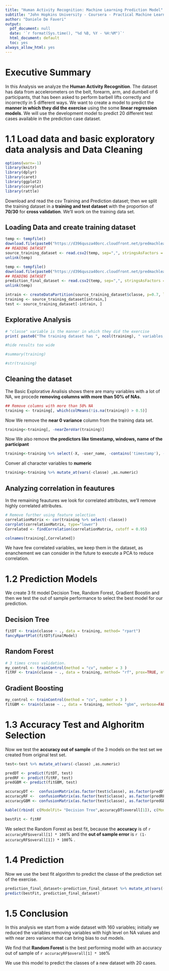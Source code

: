 ```yaml
---
title: "Human Activity Recognition: Machine Learning Prediction Model"
subtitle: "John Hopkins University - Coursera - Practical Machine Learning: Course Final Project"
author: "Daniele De Faveri"
output:
  pdf_document: null
  date: '`r format(Sys.time(), "%d %B, %Y - %H:%M")`'
  html_document: default
  toc: yes
always_allow_html: yes
---
```


# Executive Summary
In this Analysis we analyze the **Human Activity Recognition**. The dataset has data from accelerometers on the belt, forearm, arm, and dumbell of 6 participants, that has been asked to perform barbell lifts correctly and incorrectly in 5 different ways. 
We want to create a model to predict the **manner in which they did the exercise** using the some **linear regression models**.
We will use the development model to predict 20 different test cases available in the prediction case dataset.

# 1.1 Load data and basic exploratory data analysis and Data Cleaning
```r
options(warn=-1)
library(knitr)
library(dplyr)
library(caret)
library(ggplot2)
library(corrplot)
library(rattle)

```

Download and read the csv Training and Prediction dataset; then we split the training dataset in a **training and test dataset** with the proportion of **70/30** for **cross validation**.
We'll work on the training data set.

## Loading Data and create training dataset
```r

temp <- tempfile()
download.file(paste0("https://d396qusza40orc.cloudfront.net/predmachlearn/pml-training.csv"), destfile=temp,   mode="wb")#,method="libcurl")
## READING DATASET 
source_training_dataset <- read.csv2(temp, sep=",", stringsAsFactors = FALSE)
unlink(temp)

temp <- tempfile()
download.file(paste0("https://d396qusza40orc.cloudfront.net/predmachlearn/pml-testing.csv"), destfile=temp,   mode="wb")#,method="libcurl")
## READING DATASET 
prediction_final_dataset <- read.csv2(temp, sep=",", stringsAsFactors = FALSE)
unlink(temp)

intrain <- createDataPartition(source_training_dataset$classe, p=0.7, list=FALSE)
training <- source_training_dataset[intrain,]
test <- source_training_dataset[-intrain, ]

```

## Explorative Analysis
```r

# "classe" variable is the manner in which they did the exercise
print( paste0("The training dataset has ", ncol(training), " variables, and ", nrow(training), " rows"))

#hide results too wide

#summary(training)

#str(training)

```

## Cleaning the dataset
The Basic Explorative Analisis shows there are many variables with a lot of NA, we procede **removing columns with more than 50% of NAs.**
```r
## Remove columns with more than 50% NA
training <- training[, which(colMeans(!is.na(training)) > 0.5)]
```


Now We remove the **near 0 variance** column from the training data set.
```r
training<-training[, -nearZeroVar(training)]
```

Now We also remove **the predictors like timestamp, windows, name of the participant**
```r
training<-training %>% select(-X, -user_name, -contains('timestamp'), -contains('window') )

```

Conver all character variables to **numeric**
```r
training<-training %>% mutate_at(vars(-classe) ,as.numeric)

```


## Analyzing correlation in feautures
In the remaining feautures we look for correlated attributes, we'll remove highly correlated attributes.
```r


# Remove further using feature selection 
correlationMatrix <- cor(training %>% select(-classe))
corrplot(correlationMatrix, type="lower")
Correlated <- findCorrelation(correlationMatrix, cutoff = 0.95)

colnames(training[,Correlated])

```

We have few correlated variables, we keep them in the dataset, as enanchement we can consider in the future to execute a PCA to reduce correlation.


# 1.2 Prediction Models
We create 3 fit model Decision Tree, Random Forest, Gradient Boostin and then we test the out of sample performance to select the best model for our prediction.

## Decision Tree
```r

fitDT <- train(classe ~ ., data = training, method= "rpart")
fancyRpartPlot(fitDT$finalModel)
```


## Random Forest
```r
# 3 times cross validation.
my_control <- trainControl(method = "cv", number = 3 )
fitRF <- train(classe ~ ., data = training, method= "rf", prox=TRUE, ntree = 100, trControl=my_control)

```

## Gradient Boosting
```r
my_control <- trainControl(method = "cv", number = 3 )
fitGBM <- train(classe ~ ., data = training, method= "gbm", verbose=FALSE, trControl=my_control )
```


# 1.3 Accuracy Test and Alghoritm Selection
Now we test the **accuracy out of sample** of the 3 models on the test set we created from original test set. 

```r

test<-test %>% mutate_at(vars(-classe) ,as.numeric)

predDT <- predict(fitDT, test)
predRF <- predict(fitRF, test)
predGBM <- predict(fitGBM, test)

accuracyDT <-  confusionMatrix(as.factor(test$classe), as.factor(predDT))
accuracyRF <-  confusionMatrix(as.factor(test$classe), as.factor(predRF))
accuracyGBM <- confusionMatrix(as.factor(test$classe), as.factor(predGBM))

kable((rbind( c(ModelFit= "Decision Tree",accuracyDT$overall[1]), c(ModelFit= "Random Forest",accuracyRF$overall[1]), c(ModelFit= "Gradient boosting",accuracyGBM$overall[1]))))

bestFit <- fitRF

```

We select the Random Forest as best fit, because the **accuracy** is of `r accuracyRF$overall[1] * 100`% and the **out of sample error** is `r (1-accuracyRF$overall[1]) * 100`% .


# 1.4 Prediction
Now we use the best fit algorithm to predict the classe of the prediction set of the exercise.
```r

prediction_final_dataset<-prediction_final_dataset %>% mutate_at(vars(-problem_id) ,as.numeric)
predict(bestFit, prediction_final_dataset)

```

# 1.5 Conclusion
In this analysis we start from a wide dataset with 160 variables; initially we reduced the variables removing variables with high level on NA values and with near zero variance that can bring bias to out models.

We find that **Random Forest** is the best performing model with an accuracy out of sample of `r accuracyRF$overall[1] * 100`%

We use this model to predict the classes of a new dataset with 20 cases.